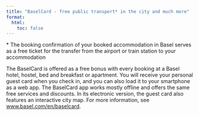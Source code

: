 ```yaml
---
title: "BaselCard - free public transport* in the city and much more"
format: 
  html:
    toc: false
---
```


\* The booking confirmation of your booked accommodation in Basel serves as a free ticket for the transfer from the airport or train station to your accommodation


The BaselCard is offered as a free bonus with every booking at a Basel hotel, hostel, bed and breakfast or apartment. You will receive your personal guest card when you check in, and you can also load it to your smartphone as a web app. 
The BaselCard app works mostly offline and offers the same free services and discounts. In its electronic version, the guest card also features an interactive city map. For more information, see
[www.basel.com/en/baselcard](https://www.basel.com/en/baselcard).
